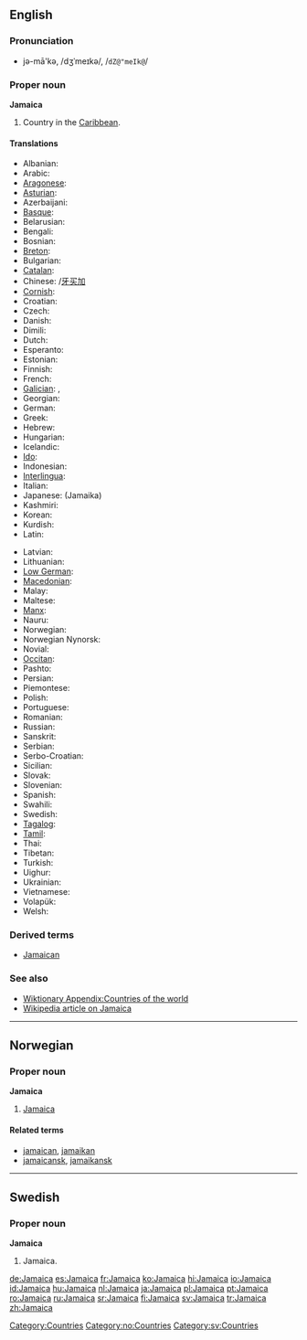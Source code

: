 {{see|jamaica}}
==English==

===Pronunciation===
*jə-mā'kə, /dʒˈmeɪkə/, /<tt>dZ@"meIk@</tt>/

===Proper noun===
'''Jamaica'''

# Country in the [[Caribbean]].

====Translations====
{{trans-top|island country in the Caribbean}}
*Albanian: {{t|sq|Xhamajka|xs=Albanian}}
*Arabic: {{t|ar|جامايكا}}
*[[Aragonese]]: {{t|an|Chamaica|xs=Aragonese}}
*[[Asturian]]: {{t|ast|Xamaica|xs=Asturian}}
*Azerbaijani: {{t|az|Yamayka|xs=Azeri}}
*[[Basque]]: {{t-|eu|Jamaika|xs=Basque}}
*Belarusian: {{t|be|Ямайка|xs=Belarusian}}
*Bengali: {{t|bn|জামাইকা|xs=Bengali}}
*Bosnian: {{t|bs|Jamajka|f}}
*[[Breton]]: {{t-|br|Jamaika|xs=Breton}}
*Bulgarian: {{t|bg|Ямайка}}
*[[Catalan]]: {{t-|ca|Jamaica}}
*Chinese: {{t|cmn|牙買加|xs=Mandarin}}/[[牙买加]]
*[[Cornish]]: {{t|kw|Jamayka|xs=Cornish}}
*Croatian: {{t|hr|Jamajka}}
*Czech: {{t|cs|Jamajka}}
*Danish: {{t-|da|Jamaica}}
*Dimili: {{tø|diq|Cameika}}
*Dutch: {{t+|nl|Jamaica}}
*Esperanto: {{t-|eo|Jamajko|xs=Esperanto}}
*Estonian: {{t-|et|Jamaica}}
*Finnish: {{t+|fi|Jamaika}}
*French: {{t+|fr|Jamaïque|f}}
*[[Galician]]: {{t|gl|Xamaica|xs=Galician}}, {{t-|gl|Jamaica|xs=Galician}}
*Georgian: {{t|ka|იამაიკა|xs=Georgian}}
*German: {{t+|de|Jamaika}}
*Greek: {{t|el|Τζαμάικα|f}}
*Hebrew: {{t|he|ג'מייקה}}
*Hungarian: {{t+|hu|Jamaica}}
*Icelandic: {{t|is|Jamaíka}}
*[[Ido]]: {{t+|io|Jamaika|xs=Ido}}
*Indonesian: {{t-|id|Jamaika|xs=Indonesian}}
*[[Interlingua]]: {{t-|ia|Jamaica|xs=Interlingua}}
*Italian: {{t|it|Giamaica|f}}
*Japanese: {{t-|ja|ジャマイカ}} (Jamaika)
*Kashmiri: {{t|ks|जमैका}}
*Korean: {{t|ko|자메이카}}
*Kurdish: {{t|ku|Jamaîka}}
*Latin: {{t|la|Iamaica}}
{{trans-mid}}
*Latvian: {{t-|lv|Jamaika|xs=Latvian}}
*Lithuanian: {{t-|lt|Jamaika|xs=Lithuanian}}
*[[Low German]]: {{t-|nds|Jamaika|xs=Low Saxon}}
*[[Macedonian]]: {{t|mk|Јамајка}}
*Malay: {{t-|ms|Jamaika|xs=Malay}}
*Maltese: {{t|mt|Ġammajka|xs=Maltese}}
*[[Manx]]: {{t|gv|Yn Yamaicey|xs=Manx}}
*Nauru: {{t-|na|Jamaica|xs=Nauruan}}
*Norwegian: {{t-|no|Jamaica}}
*Norwegian Nynorsk: {{t-|nn|Jamaica|xs=Nynorsk}}
*Novial: {{tø|nov|Jamaika|xs=Novial}}
*[[Occitan]]: {{t-|oc|Jamaica|xs=Occitan}}
*Pashto: {{t|ps|جمايکا}}
*Persian: {{t|fa|جامائیکا|xs=Persian}}
*Piemontese: {{tø|pms|Giamàica|xs=Piemontese}}
*Polish: {{t|pl|Jamajka}}
*Portuguese: {{t+|pt|Jamaica}}
*Romanian: {{t+|ro|Jamaica|f}}
*Russian: {{t|ru|Ямайка}}
*Sanskrit: {{t|sa|जमैका|xs=Sanskrit}}
*Serbian: {{t|sr|Јамајка}}
*Serbo-Croatian: {{t|sh|Jamajka}}
*Sicilian: {{t|scn|Giamaica|xs=Sicilian}}
*Slovak: {{t|sk|Jamajka}}
*Slovenian: {{t|sl|Jamajka}}
*Spanish: {{t+|es|Jamaica}}
*Swahili: {{t-|sw|Jamaika|xs=Swahili}}
*Swedish: {{t+|sv|Jamaica}}
*[[Tagalog]]: {{t-|tl|Jamaica|xs=Tagalog}}
*[[Tamil]]: {{t|ta|யமேக்கா|xs=Tamil}}
*Thai: {{t|th|ประเทศจาเมกา|xs=Thai}}
*Tibetan: {{t|bo|ཡ་མས་ཁ|xs=Tibetan}}
*Turkish: {{t+|tr|Jamaika}}
*Uighur: {{t|ug|يامايكا|xs=Uyghur}}
*Ukrainian: {{t|uk|Ямайка|xs=Ukrainian}}
*Vietnamese: {{t-|vi|Jamaica|xs=Vietnamese}}
*Volapük: {{t|vo|Camekeän|xs=Volapük}}
*Welsh: {{t-|cy|Jamaica|xs=Welsh}}
{{trans-bottom}}

===Derived terms===
*[[Jamaican]]

===See also===
*[[Wiktionary Appendix:Countries of the world]]
*[[w:Jamaica|Wikipedia article on Jamaica]]

[[Category:Countries]]

----

==Norwegian==

===Proper noun===
'''Jamaica'''

# [[#English|Jamaica]]

====Related terms====
*[[jamaican]], [[jamaikan]]
*[[jamaicansk]], [[jamaikansk]]

[[Category:no:Countries]]

----

==Swedish==

===Proper noun===
'''Jamaica'''

# Jamaica.

[[Category:sv:Countries]]

[[de:Jamaica]]
[[es:Jamaica]]
[[fr:Jamaica]]
[[ko:Jamaica]]
[[hi:Jamaica]]
[[io:Jamaica]]
[[id:Jamaica]]
[[hu:Jamaica]]
[[nl:Jamaica]]
[[ja:Jamaica]]
[[pl:Jamaica]]
[[pt:Jamaica]]
[[ro:Jamaica]]
[[ru:Jamaica]]
[[sr:Jamaica]]
[[fi:Jamaica]]
[[sv:Jamaica]]
[[tr:Jamaica]]
[[zh:Jamaica]]